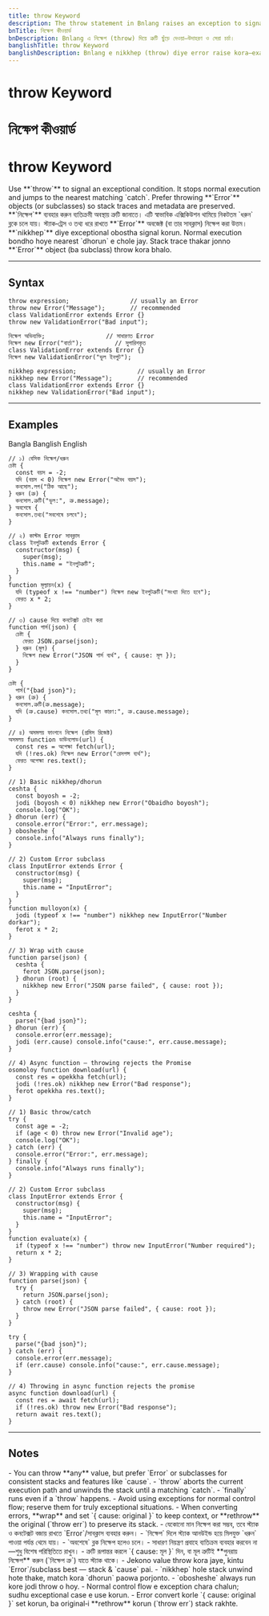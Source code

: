 ```yaml
---
title: throw Keyword
description: The throw statement in Bnlang raises an exception to signal errors. Examples in Bangla, Banglish, and English.
bnTitle: নিক্ষেপ কীওয়ার্ড
bnDescription: Bnlang এ নিক্ষেপ (throw) দিয়ে ত্রুটি ছুঁড়ে দেওয়া—উদাহরণ ও সেরা চর্চা।
banglishTitle: throw Keyword
banglishDescription: Bnlang e nikkhep (throw) diye error raise kora—examples & best practices.
---
```


# <I18nEnglish>throw Keyword</I18nEnglish>
# <I18nBangla>নিক্ষেপ কীওয়ার্ড</I18nBangla>
# <I18nBanglish>throw Keyword</I18nBanglish>

<I18nEnglish>
Use **`throw`** to signal an exceptional condition. It stops normal execution and jumps to the nearest matching `catch`.  
Prefer throwing **`Error`** objects (or subclasses) so stack traces and metadata are preserved.
</I18nEnglish>

<I18nBangla>
**`নিক্ষেপ`** ব্যবহার করুন ব্যতিক্রমী অবস্থায় ত্রুটি জানাতে। এটি স্বাভাবিক এক্সিকিউশন থামিয়ে নিকটতম `ধরুন` ব্লকে চলে যায়।  
স্ট্যাক‑ট্রেস ও তথ্য ধরে রাখতে **`Error`** অবজেক্ট (বা তার সাবক্লাস) নিক্ষেপ করা উত্তম।
</I18nBangla>

<I18nBanglish>
**`nikkhep`** diye exceptional obostha signal korun. Normal execution bondho hoye nearest `dhorun` e chole jay.  
Stack trace thakar jonno **`Error`** object (ba subclass) throw kora bhalo.
</I18nBanglish>

---

## Syntax

<I18nEnglish>

```bnl
throw expression;                 // usually an Error
throw new Error("Message");       // recommended
class ValidationError extends Error {}
throw new ValidationError("Bad input");
```
</I18nEnglish>

<I18nBangla>

```bnl
নিক্ষেপ অভিব্যক্তি;                 // সাধারণত Error
নিক্ষেপ new Error("বার্তা");         // সুপারিশকৃত
class ValidationError extends Error {}
নিক্ষেপ new ValidationError("ভুল ইনপুট");
```
</I18nBangla>

<I18nBanglish>

```bnl
nikkhep expression;                 // usually an Error
nikkhep new Error("Message");       // recommended
class ValidationError extends Error {}
nikkhep new ValidationError("Bad input");
```
</I18nBanglish>

---

## Examples

<Tabs defaultValue="bangla" className="w-full">
  <TabsList>
    <TabsTrigger value="bangla">Bangla</TabsTrigger>
    <TabsTrigger value="banglish">Banglish</TabsTrigger>
    <TabsTrigger value="english">English</TabsTrigger>
  </TabsList>

  <TabsContent value="bangla">

```bnl
// ১) বেসিক নিক্ষেপ/ধরুন
চেষ্টা {
  const বয়স = -2;
  যদি (বয়স < 0) নিক্ষেপ new Error("অবৈধ বয়স");
  কনসোল.লগ("ঠিক আছে");
} ধরুন (ত্রু) {
  কনসোল.ত্রুটি("ভুল:", ত্রু.message);
} অবশেষে {
  কনসোল.তথ্য("সবশেষে চলবে");
}

// ২) কাস্টম Error সাবক্লাস
class ইনপুটত্রুটি extends Error {
  constructor(msg) {
    super(msg);
    this.name = "ইনপুটত্রুটি";
  }
}
function মূল্যায়ন(x) {
  যদি (typeof x !== "number") নিক্ষেপ new ইনপুটত্রুটি("সংখ্যা দিতে হবে");
  ফেরত x * 2;
}

// ৩) cause দিয়ে কনটেক্সট চেইন করা
function পার্স(json) {
  চেষ্টা {
    ফেরত JSON.parse(json);
  } ধরুন (মূল) {
    নিক্ষেপ new Error("JSON পার্স ব্যর্থ", { cause: মূল });
  }
}

চেষ্টা {
  পার্স("{bad json}");
} ধরুন (ত্রু) {
  কনসোল.ত্রুটি(ত্রু.message);
  যদি (ত্রু.cause) কনসোল.তথ্য("মূল কারণ:", ত্রু.cause.message);
}

// ৪) অসমলয় ফাংশনে নিক্ষেপ (প্রমিস রিজেক্ট)
অসমলয় function ডাউনলোড(url) {
  const res = অপেক্ষা fetch(url);
  যদি (!res.ok) নিক্ষেপ new Error("রেসপন্স ব্যর্থ");
  ফেরত অপেক্ষা res.text();
}
```
  </TabsContent>

  <TabsContent value="banglish">

```bnl
// 1) Basic nikkhep/dhorun
ceshta {
  const boyosh = -2;
  jodi (boyosh < 0) nikkhep new Error("Obaidho boyosh");
  console.log("OK");
} dhorun (err) {
  console.error("Error:", err.message);
} obosheshe {
  console.info("Always runs finally");
}

// 2) Custom Error subclass
class InputError extends Error {
  constructor(msg) {
    super(msg);
    this.name = "InputError";
  }
}
function mulloyon(x) {
  jodi (typeof x !== "number") nikkhep new InputError("Number dorkar");
  ferot x * 2;
}

// 3) Wrap with cause
function parse(json) {
  ceshta {
    ferot JSON.parse(json);
  } dhorun (root) {
    nikkhep new Error("JSON parse failed", { cause: root });
  }
}

ceshta {
  parse("{bad json}");
} dhorun (err) {
  console.error(err.message);
  jodi (err.cause) console.info("cause:", err.cause.message);
}

// 4) Async function — throwing rejects the Promise
osomoloy function download(url) {
  const res = opekkha fetch(url);
  jodi (!res.ok) nikkhep new Error("Bad response");
  ferot opekkha res.text();
}
```
  </TabsContent>

  <TabsContent value="english">

```bnl
// 1) Basic throw/catch
try {
  const age = -2;
  if (age < 0) throw new Error("Invalid age");
  console.log("OK");
} catch (err) {
  console.error("Error:", err.message);
} finally {
  console.info("Always runs finally");
}

// 2) Custom Error subclass
class InputError extends Error {
  constructor(msg) {
    super(msg);
    this.name = "InputError";
  }
}
function evaluate(x) {
  if (typeof x !== "number") throw new InputError("Number required");
  return x * 2;
}

// 3) Wrapping with cause
function parse(json) {
  try {
    return JSON.parse(json);
  } catch (root) {
    throw new Error("JSON parse failed", { cause: root });
  }
}

try {
  parse("{bad json}");
} catch (err) {
  console.error(err.message);
  if (err.cause) console.info("cause:", err.cause.message);
}

// 4) Throwing in async function rejects the promise
async function download(url) {
  const res = await fetch(url);
  if (!res.ok) throw new Error("Bad response");
  return await res.text();
}
```
  </TabsContent>
</Tabs>

---

## Notes

<I18nEnglish>
- You can throw **any** value, but prefer `Error` or subclasses for consistent stacks and features like `cause`.  
- `throw` aborts the current execution path and unwinds the stack until a matching `catch`.  
- `finally` runs even if a `throw` happens.  
- Avoid using exceptions for normal control flow; reserve them for truly exceptional situations.  
- When converting errors, **wrap** and set `{ cause: original }` to keep context, or **rethrow** the original (`throw err`) to preserve its stack.
</I18nEnglish>

<I18nBangla>
- যেকোনো মান নিক্ষেপ করা সম্ভব, তবে স্ট্যাক ও কনটেক্সট বজায় রাখতে `Error`/সাবক্লাস ব্যবহার করুন।  
- `নিক্ষেপ` দিলে স্ট্যাক আনউইন্ড হয়ে মিলযুক্ত `ধরুন` পাওয়া পর্যন্ত থেমে যায়।  
- `অবশেষে` ব্লক নিক্ষেপ হলেও চলে।  
- সাধারণ নিয়ন্ত্রণ প্রবাহে ব্যতিক্রম ব্যবহার করবেন না—শুধু বিশেষ পরিস্থিতিতে রাখুন।  
- ত্রুটি রূপান্তর করলে `{ cause: মূল }` দিন, বা মূল ত্রুটিই **পুনরায় নিক্ষেপ** করুন (`নিক্ষেপ ত্রু`) যাতে স্ট্যাক থাকে।
</I18nBangla>

<I18nBanglish>
- Jekono value throw kora jaye, kintu `Error`/subclass best — stack & `cause` pai.  
- `nikkhep` hole stack unwind hote thake, match kora `dhorun` paowa porjonto.  
- `obosheshe` always run kore jodi throw o hoy.  
- Normal control flow e exception chara chalun; sudhu exceptional case e use korun.  
- Error convert korle `{ cause: original }` set korun, ba original‑i **rethrow** korun (`throw err`) stack rakhte.
</I18nBanglish>
